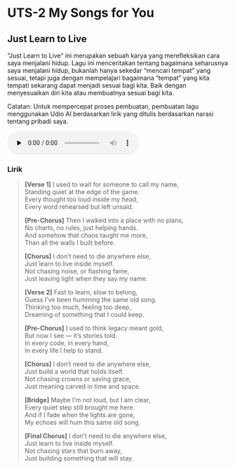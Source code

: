 # UTS-2 My Songs for You

## Just Learn to Live
"Just Learn to Live" ini merupakan sebuah karya yang merefleksikan cara saya menjalani hidup. Lagu ini menceritakan tentang bagaimana seharusnya saya menjalani hidup, bukanlah hanya sekedar "mencari tempat" yang sesuai, tetapi juga dengan mempelajari bagaimana "tempat" yang kita tempati sekarang dapat menjadi sesuai bagi kita. Baik dengan menyesuaikan diri kita atau membuatnya sesuai bagi kita.

Catatan: Untuk mempercepat proses pembuatan, pembuatan lagu menggunakan Udio AI  berdasarkan lirik yang ditulis berdasarkan narasi tentang pribadi saya.

<audio controls preload="none">
	<source src="Just Learn to Live.mp3" type="audio/mpeg" />
	Your browser does not support the audio element.
</audio>

### Lirik

> **[Verse 1]**
> I used to wait for someone to call my name,<br>
> Standing quiet at the edge of the game.<br>
> Every thought too loud inside my head,<br>
> Every word rehearsed but left unsaid.<br>
> 
> **[Pre-Chorus]**
> Then I walked into a place with no plans,<br>
> No charts, no rules, just helping hands.<br>
> And somehow that chaos taught me more,<br>
> Than all the walls I built before.<br>
> 
> **[Chorus]**
> I don’t need to die anywhere else,<br>
> Just learn to live inside myself.<br>
> Not chasing noise, or flashing fame,<br>
> Just leaving light when they say my name.<br>
> 
> **[Verse 2]**
> Fast to learn, slow to belong,<br>
> Guess I’ve been humming the same old song.<br>
> Thinking too much, feeling too deep,<br>
> Dreaming of something that I could keep.<br>
> 
> **[Pre-Chorus]**
> I used to think legacy meant gold,<br>
> But now I see — it’s stories told.<br>
> In every code, in every hand,<br>
> In every life I help to stand.<br>
> 
> **[Chorus]**
> I don’t need to die anywhere else,<br>
> Just build a world that holds itself.<br>
> Not chasing crowns or saving grace,<br>
> Just meaning carved in time and space.<br>
> 
> **[Bridge]**
> Maybe I’m not loud, but I am clear,<br>
> Every quiet step still brought me here.<br>
> And if I fade when the lights are gone,<br>
> My echoes will hum this same old song.<br>
> 
> **[Final Chorus]**
> I don’t need to die anywhere else,<br>
> Just learn to live inside myself.<br>
> Not chasing stars that burn away,<br>
> Just building something that will stay.<br>